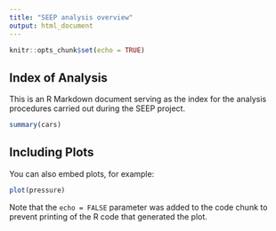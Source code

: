 ```yaml
---
title: "SEEP analysis overview"
output: html_document
---
```


```r
knitr::opts_chunk$set(echo = TRUE)
```

## Index of Analysis

This is an R Markdown document serving as the index for the analysis procedures carried out during the SEEP project.

```r
summary(cars)
```

## Including Plots

You can also embed plots, for example:

```r
plot(pressure)
```

Note that the `echo = FALSE` parameter was added to the code chunk to prevent printing of the R code that generated the plot.
